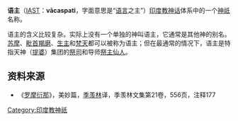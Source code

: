 '''语主'''（[[IAST|IAST]]：'''vācaspati'''，字面意思是“[[语言|语言]]之主”）[[印度教神话|印度教神话]]体系中的一个[[神祇|神祇]]名称。

语主的含义比较复杂。实际上没有一个单独的神叫语主，它通常是其他神的别名。[[苏摩|苏摩]]、[[毗首羯磨|毗首羯磨]]、[[生主|生主]]和[[梵天|梵天]]都可以被称为语主；但在最通常的情况下，语主是特指天神（[[提婆_(印度神話)|提婆]]）集团的[[祭司|祭司]]和导师[[祭主仙人|祭主仙人]]。

==资料来源==
*《[[罗摩衍那|罗摩衍那]]》，美妙篇，[[季羡林|季羡林]]译，季羡林文集第21卷，556页，注释177

[[Category:印度教神祇|Category:印度教神祇]]